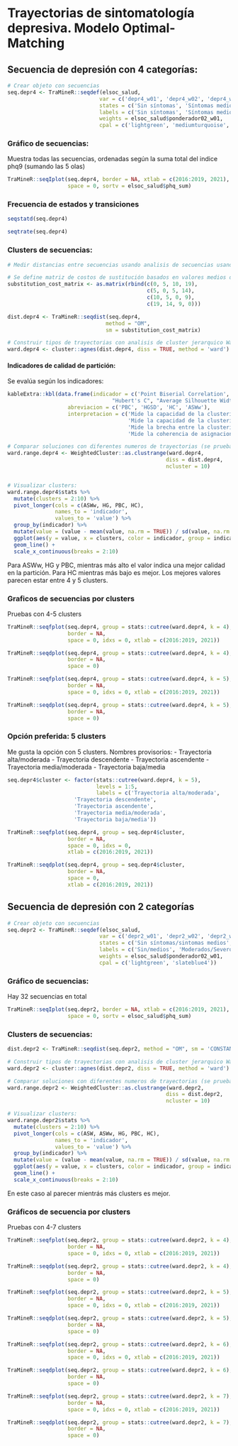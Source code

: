
# Trayectorias de sintomatología depresiva. Modelo Optimal-Matching

## Secuencia de depresión con 4 categorías:

```r
# Crear objeto con secuencias
seq.depr4 <- TraMineR::seqdef(elsoc_salud, 
                             var = c('depr4_w01', 'depr4_w02', 'depr4_w03', 'depr4_w04', 'depr4_w05'), 
                             states = c('Sin síntomas', 'Síntomas medios', 'Síntomas moderados', 'Síntomas severos'), 
                             labels = c('Sin síntomas', 'Síntomas medios', 'Sintomas moderados', 'Síntomas severos'),
                             weights = elsoc_salud$ponderador02_w01,
                             cpal = c('lightgreen', 'mediumturquoise', 'skyblue3', 'slateblue4'))
```

### Gráfico de secuencias:

Muestra todas las secuencias, ordenadas según la suma total del indice phq9 (sumando las 5 olas)

```r

TraMineR::seqIplot(seq.depr4, border = NA, xtlab = c(2016:2019, 2021),
                   space = 0, sortv = elsoc_salud$phq_sum)


```

### Frecuencia de estados y transiciones

```r
seqstatd(seq.depr4)

seqtrate(seq.depr4)

```


### Clusters de secuencias:

```r
# Medir distancias entre secuencias usando analisis de secuencias usando optimal matching analysis

# Se define matriz de costos de sustitución basados en valores medios de indice phq9
substitution_cost_matrix <- as.matrix(rbind(c(0, 5, 10, 19),
                                            c(5, 0, 5, 14),
                                            c(10, 5, 0, 9),
                                            c(19, 14, 9, 0)))

dist.depr4 <- TraMineR::seqdist(seq.depr4,
                               method = "OM",
                               sm = substitution_cost_matrix)

# Construir tipos de trayectorias con analisis de cluster jerarquico Ward
ward.depr4 <- cluster::agnes(dist.depr4, diss = TRUE, method = 'ward')
```

#### Indicadores de calidad de partición: {-}

Se evalúa según los indicadores:

```r
kableExtra::kbl(data.frame(indicador = c('Point Biserial Correlation', "Hubert's Somers' D", 
                                 "Hubert's C", "Average Silhouette Width (weighted)"),
                   abreviacion = c('PBC', 'HGSD', 'HC', 'ASWw'),
                   interpretacion = c('Mide la capacidad de la clusterización de reproducir las distancias',
                                      'Mide la capacidad de la clusterización de reproducir las distancias tomando en cuenta empates en distancias',
                                      'Mide la brecha entre la clusterización obtenida y la mejor partición teóricamente posible con este número de grupos y distancias',
                                      'Mide la coherencia de asignaciones. Alta coherencia indica una alta distancia entre grupos y fuerte homogeneidad inter-grupal')))

```

```r
# Comparar soluciones con diferentes numeros de trayectorias (se prueban de 2 a 10 clusters)
ward.range.depr4 <- WeightedCluster::as.clustrange(ward.depr4,
                                                  diss = dist.depr4, 
                                                  ncluster = 10)


# Visualizar clusters:
ward.range.depr4$stats %>%
  mutate(clusters = 2:10) %>%
  pivot_longer(cols = c(ASWw, HG, PBC, HC),
               names_to = 'indicador',
               values_to = 'value') %>%
  group_by(indicador) %>%
  mutate(value = (value - mean(value, na.rm = TRUE)) / sd(value, na.rm = TRUE)) %>%
  ggplot(aes(y = value, x = clusters, color = indicador, group = indicador)) +
  geom_line() +
  scale_x_continuous(breaks = 2:10)

```

Para ASWw, HG y PBC, mientras más alto el valor indica una mejor calidad en la partición. Para HC mientras más bajo es mejor. Los mejores valores parecen estar entre 4 y 5 clusters.


### Graficos de secuencias por clusters

Pruebas con 4-5 clusters


```r


TraMineR::seqfplot(seq.depr4, group = stats::cutree(ward.depr4, k = 4),
                   border = NA, 
                   space = 0, idxs = 0, xtlab = c(2016:2019, 2021))

TraMineR::seqdplot(seq.depr4, group = stats::cutree(ward.depr4, k = 4),
                   border = NA, 
                   space = 0)


```



```r
TraMineR::seqfplot(seq.depr4, group = stats::cutree(ward.depr4, k = 5),
                   border = NA, 
                   space = 0, idxs = 0, xtlab = c(2016:2019, 2021))

TraMineR::seqdplot(seq.depr4, group = stats::cutree(ward.depr4, k = 5),
                   border = NA, 
                   space = 0)

```


### Opción preferida: 5 clusters

Me gusta la opción con 5 clusters. Nombres provisorios:
 - Trayectoria alta/moderada
 - Trayectoria descendente
 - Trayectoria ascendente
 - Trayectoria media/moderada
 - Trayectoria baja/media
 

```r

seq.depr4$cluster <- factor(stats::cutree(ward.depr4, k = 5), 
                            levels = 1:5,
                            labels = c('Trayectoria alta/moderada', 
                     'Trayectoria descendente', 
                     'Trayectoria ascendente', 
                     'Trayectoria media/moderada', 
                     'Trayectoria baja/media'))

TraMineR::seqfplot(seq.depr4, group = seq.depr4$cluster,
                   border = NA,
                   space = 0, idxs = 0, 
                   xtlab = c(2016:2019, 2021))

TraMineR::seqdplot(seq.depr4, group = seq.depr4$cluster,
                   border = NA,
                   space = 0, 
                   xtlab = c(2016:2019, 2021))

```


## Secuencia de depresión con 2 categorías


```r
# Crear objeto con secuencias
seq.depr2 <- TraMineR::seqdef(elsoc_salud, 
                             var = c('depr2_w01', 'depr2_w02', 'depr2_w03', 'depr2_w04', 'depr2_w05'), 
                             states = c('Sin síntomas/sintomas medios', 'sintomas moderados/severos'), 
                             labels = c('Sin/medios', 'Moderados/Severos'),
                             weights = elsoc_salud$ponderador02_w01,
                             cpal = c('lightgreen', 'slateblue4'))
```

### Gráfico de secuencias:

Hay 32 secuencias en total

```r
TraMineR::seqIplot(seq.depr2, border = NA, xtlab = c(2016:2019, 2021),
                   space = 0, sortv = elsoc_salud$phq_sum)

```

### Clusters de secuencias:

```r

dist.depr2 <- TraMineR::seqdist(seq.depr2, method = "OM", sm = 'CONSTANT')

# Construir tipos de trayectorias con analisis de cluster jerarquico Ward
ward.depr2 <- cluster::agnes(dist.depr2, diss = TRUE, method = 'ward')

# Comparar soluciones con diferentes numeros de trayectorias (se prueban de 2 a 10 clusters)
ward.range.depr2 <- WeightedCluster::as.clustrange(ward.depr2,
                                                  diss = dist.depr2, 
                                                  ncluster = 10)

# Visualizar clusters:
ward.range.depr2$stats %>% 
  mutate(clusters = 2:10) %>% 
  pivot_longer(cols = c(ASW, ASWw, HG, PBC, HC),
               names_to = 'indicador',
               values_to = 'value') %>%
  group_by(indicador) %>% 
  mutate(value = (value - mean(value, na.rm = TRUE)) / sd(value, na.rm = TRUE)) %>% 
  ggplot(aes(y = value, x = clusters, color = indicador, group = indicador)) + 
  geom_line() + 
  scale_x_continuous(breaks = 2:10)

```

En este caso al parecer mientrás más clusters es mejor.

### Gráficos de secuencia por clusters

Pruebas con 4-7 clusters

```r

TraMineR::seqfplot(seq.depr2, group = stats::cutree(ward.depr2, k = 4),
                   border = NA, 
                   space = 0, idxs = 0, xtlab = c(2016:2019, 2021))

TraMineR::seqdplot(seq.depr2, group = stats::cutree(ward.depr2, k = 4),
                   border = NA, 
                   space = 0)

TraMineR::seqfplot(seq.depr2, group = stats::cutree(ward.depr2, k = 5),
                   border = NA, 
                   space = 0, idxs = 0, xtlab = c(2016:2019, 2021))

TraMineR::seqdplot(seq.depr2, group = stats::cutree(ward.depr2, k = 5),
                   border = NA, 
                   space = 0)

TraMineR::seqfplot(seq.depr2, group = stats::cutree(ward.depr2, k = 6),
                   border = NA, 
                   space = 0, idxs = 0, xtlab = c(2016:2019, 2021))

TraMineR::seqdplot(seq.depr2, group = stats::cutree(ward.depr2, k = 6),
                   border = NA, 
                   space = 0)

TraMineR::seqfplot(seq.depr2, group = stats::cutree(ward.depr2, k = 7),
                   border = NA, 
                   space = 0, idxs = 0, xtlab = c(2016:2019, 2021))

TraMineR::seqdplot(seq.depr2, group = stats::cutree(ward.depr2, k = 7),
                   border = NA, 
                   space = 0)


```
